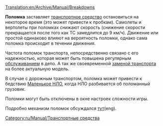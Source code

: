 [[Translation:en/Archive/Manual/Breakdowns]]


'''Поломка''' заставляет [[ru/Manual/Транспорт|транспортное средство]] остановиться на некоторое время (это может привести к пробкам). Самолеты и вертолеты при поломках снижают скорость (снижение скорости прекращается после того как ТС замедлится до 9 км/ч). Движение или простой одинаково влияют на вероятность поломки, однако сама поломка происходит в течении движения.

Частота поломок транспорта, непосредственно связано с его надежностью, которая может быть повышена регулярным [[ru/Manual/Обслуживание|обслуживанием]] в депо. А так же своевременной [[ru/Manual/Замена транспорта|заменой транспорта]] на более актуальную модель. 

В случае с дорожным транспортом, поломка может привести к бедствию [[ru/Manual/Бедствия#malenkoe-nlo|Маленькое НЛО]], когда НЛО разбивается об поломанный грузовик.

Поломки могут быть отключены в окне настроек сложности игры. 

Подробно механизм поломок обсуждался [http://www.tt-forums.net/viewtopic.php?t=53283 тут](eng).

[[Category:ru/Manual/Транспортные средства]]